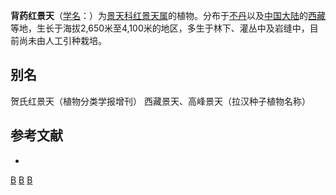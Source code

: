 {{Speciesbox 
| genus = Rhodiola
| species = hobsonii
| authority = (Prain ex Hamet) [[傅书遐|S. H. Fu]]
}}

'''背药红景天'''（[[学名|学名]]：{{lang|la|''Rhodiola hobsonii''}}）为[[景天科|景天科]][[红景天属|红景天属]]的植物。分布于[[不丹|不丹]]以及[[中国大陆|中国大陆]]的[[西藏|西藏]]等地，生长于海拔2,650米至4,100米的地区，多生于林下、灌丛中及岩缝中，目前尚未由人工引种栽培。

== 别名 ==
贺氏红景天（植物分类学报增刊） 西藏景天、高峰景天（拉汉种子植物名称）

== 参考文献 ==
<div class="references-small">
* {{cite web| url =http://www.bioinfo.cn/db05/KmzwSpecies.php?action=view&id=5649| title =背药红景天| work =《中国高等植物数据库全库》| publisher =中国科学院微生物研究所| author =昆明植物研究所| accessdate =2009-02-25| deadurl =yes| archiveurl =https://web.archive.org/web/20160305003234/http://www.bioinfo.cn/db05/KmzwSpecies.php?action=view&id=5649| archivedate =2016-03-05}}
</div>
{{Taxonbar|from=Q15231942}}

{{DEFAULTSORT:Rhodiola hobsonii}}
[[Category:红景天属|B]]
[[Category:不丹植物|B]]
[[Category:西藏植物|B]]